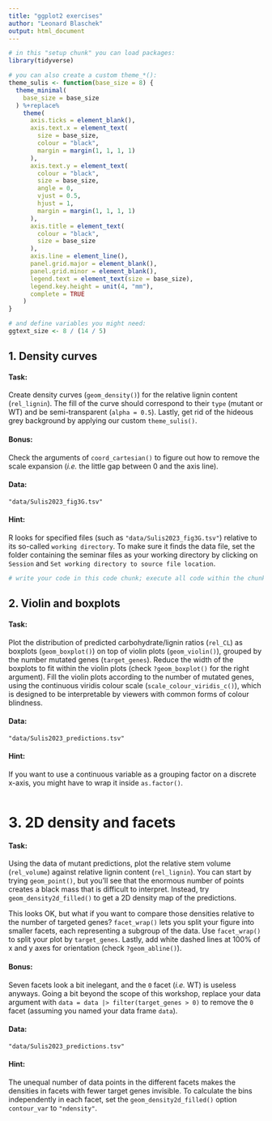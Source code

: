 ```yaml
---
title: "ggplot2 exercises"
author: "Leonard Blaschek"
output: html_document
---
```


```r
# in this "setup chunk" you can load packages:
library(tidyverse)

# you can also create a custom theme_*():
theme_sulis <- function(base_size = 8) {
  theme_minimal(
    base_size = base_size
  ) %+replace%
    theme(
      axis.ticks = element_blank(),
      axis.text.x = element_text(
        size = base_size,
        colour = "black",
        margin = margin(1, 1, 1, 1)
      ),
      axis.text.y = element_text(
        colour = "black",
        size = base_size,
        angle = 0,
        vjust = 0.5,
        hjust = 1,
        margin = margin(1, 1, 1, 1)
      ),
      axis.title = element_text(
        colour = "black",
        size = base_size
      ),
      axis.line = element_line(),
      panel.grid.major = element_blank(),
      panel.grid.minor = element_blank(),
      legend.text = element_text(size = base_size),
      legend.key.height = unit(4, "mm"),
      complete = TRUE
    )
}

# and define variables you might need:
ggtext_size <- 8 / (14 / 5)
```

## 1. Density curves

#### Task: 
Create density curves (`geom_density()`) for the relative lignin content (`rel_lignin`).
The fill of the curve should correspond to their `type` (mutant or WT) and be semi-transparent (`alpha = 0.5`). 
Lastly, get rid of the hideous grey background by applying our custom `theme_sulis()`. 

#### Bonus: 
Check the arguments of `coord_cartesian()` to figure out how to remove the scale expansion (*i.e.* the little gap between 0 and the axis line).

#### Data: 
`"data/Sulis2023_fig3G.tsv"`

#### Hint:
R looks for specified files (such as `"data/Sulis2023_fig3G.tsv"`) relative to its so-called `working directory`. 
To make sure it finds the data file, set the folder containing the seminar files as your working directory by clicking on `Session` and `Set working directory to source file location`. 

```r
# write your code in this code chunk; execute all code within the chunk your cursor is in with ctrl+shift+enter
```

## 2. Violin and boxplots

#### Task: 
Plot the distribution of predicted carbohydrate/lignin ratios (`rel_CL`) as boxplots (`geom_boxplot()`) on top of violin plots (`geom_violin()`), grouped by the number mutated genes (`target_genes`).
Reduce the width of the boxplots to fit within the violin plots (check `?geom_boxplot()` for the right argument).
Fill the violin plots according to the number of mutated genes, using the continuous viridis colour scale (`scale_colour_viridis_c()`), which is designed to be interpretable by viewers with common forms of colour blindness.

#### Data: 
`"data/Sulis2023_predictions.tsv"`

#### Hint: 
If you want to use a continuous variable as a grouping factor on a discrete x-axis, you might have to wrap it inside `as.factor()`.

```r
```

# 3. 2D density and facets

#### Task: 
Using the data of mutant predictions, plot the relative stem volume (`rel_volume`) against relative lignin content (`rel_lignin`).
You can start by trying `geom_point()`, but you'll see that the enormous number of points creates a black mass that is difficult to interpret.
Instead, try `geom_density2d_filled()` to get a 2D density map of the predictions.

This looks OK, but what if you want to compare those densities relative to the number of targeted genes?
`facet_wrap()` lets you split your figure into smaller facets, each representing a subgroup of the data.
Use `facet_wrap()` to split your plot by `target_genes`.
Lastly, add white dashed lines at 100% of x and y axes for orientation (check `?geom_abline()`).

#### Bonus:
Seven facets look a bit inelegant, and the `0` facet (*i.e.* WT) is useless anyways.
Going a bit beyond the scope of this workshop, replace your data argument with
`data = data |> filter(target_genes > 0)` to remove the `0` facet (assuming you named your data frame `data`).

#### Data: 
`"data/Sulis2023_predictions.tsv"`

#### Hint: 
The unequal number of data points in the different facets makes the densities in facets with fewer target genes invisible.
To calculate the bins independently in each facet, set the `geom_density2d_filled()` option `contour_var` to `"ndensity"`.

```r
```
